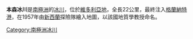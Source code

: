 {{Coord|76|49|S|162|12|E|source:GNIS|display=title}}

'''本森冰川'''是[[南極洲|南極洲]]的[[冰川|冰川]]，位於[[維多利亞地|維多利亞地]]，全長22公里，最終注入[[格蘭納特港|格蘭納特港]]，在1957年由[[新西蘭|新西蘭]]探險隊繪入地圖，以該國地質學教授命名。

{{DEFAULTSORT:Benson Glacier}}
[[Category:南極洲冰川|Category:南極洲冰川]]


{{ScottCoast-geo-stub}}